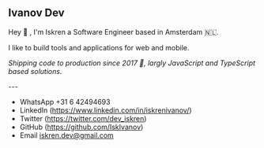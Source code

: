 
## <TranslationComponent/>

## Ivanov Dev

Hey 👋 , I'm Iskren a Software Engineer based in Amsterdam 🇳🇱.

<p style={{ margin: 0 }}>
  I like to build tools and applications for web and mobile.
</p>
<p style={{ margin: 0 }}>
  <i>
    Shipping code to production since 2017 <span className="text-3xl">🚢</span>,
    largly JavaScript and TypeScript based solutions.
  </i>
</p>
<TimelineWrapper />
---

- WhatsApp +31 6 42494693
- LinkedIn (https://www.linkedin.com/in/iskrenivanov/)
- Twitter (https://twitter.com/dev_iskren)
- GitHub (https://github.com/IskIvanov)
- Email iskren.dev@gmail.com
